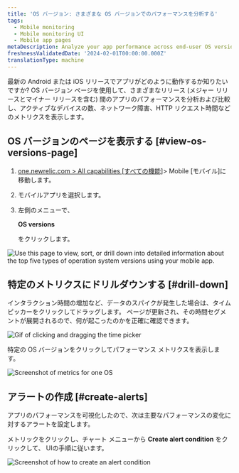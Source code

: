 ```yaml
---
title: 'OS バージョン: さまざまな OS バージョンでのパフォーマンスを分析する'
tags:
  - Mobile monitoring
  - Mobile monitoring UI
  - Mobile app pages
metaDescription: Analyze your app performance across end-user OS versions
freshnessValidatedDate: '2024-02-01T00:00:00.000Z'
translationType: machine
---
```






最新の Android または iOS リリースでアプリがどのように動作するか知りたいですか? OS バージョン ページを使用して、さまざまなリリース (メジャー リリースとマイナー リリースを含む) 間のアプリのパフォーマンスを分析および比較し、アクティブなデバイスの数、ネットワーク障害、HTTP リクエスト時間などのメトリクスを表示します。

## OS バージョンのページを表示する [#view-os-versions-page]

1. [one.newrelic.com > All capabilities \[すべての機能\]](https://one.newrelic.com/all-capabilities)> Mobile \[モバイル]に移動します。

2. モバイルアプリを選択します。

3. 左側のメニューで、

   <DNT>**OS versions**</DNT>

   をクリックします。

<img
  title="OS versions page"
  alt="Use this page to view, sort, or drill down into detailed information about the top five types of operation system versions using your mobile app."
  src={mobileOsVersionsSummary}
/>

## 特定のメトリクスにドリルダウンする [#drill-down]

インタラクション時間の増加など、データのスパイクが発生した場合は、タイムピッカーをクリックしてドラッグします。 ページが更新され、その時間セグメントが展開されるので、何が起こったのかを正確に確認できます。

<img
  title="Expand metric details"
  alt="Gif of clicking and dragging the time picker"
  src={mobileTimePickerGIF}
/>

特定の OS バージョンをクリックしてパフォーマンス メトリクスを表示します。

<img
  title="Expand metric details for one OS"
  alt="Screenshot of metrics for one OS"
  src={mobileExpandMetrics}
/>

## アラートの作成 [#create-alerts]

アプリのパフォーマンスを可視化したので、次は主要なパフォーマンスの変化に対するアラートを設定します。

メトリックをクリックし、チャート メニューから <DNT>**Create alert condition**</DNT> をクリックして、 UIの手順に従います。

<img
  title="Create an alert condition"
  alt="Screenshot of how to create an alert condition"
  src={mobileCreateAlertCondition}
/>